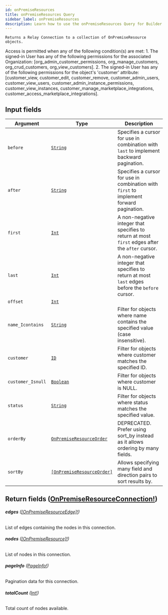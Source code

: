 ```yaml
---
id: onPremiseResources
title: onPremiseResources Query
sidebar_label: onPremiseResources
description: Learn how to use the onPremiseResources Query for Builder's API.
---
```


    Returns a Relay Connection to a collection of OnPremiseResource objects.

Access is permitted when any of the following condition(s) are met: 1. The signed-in User has any of the following permissions for the associated Organization: [org_admin_customer_permissions, org_manage_customers, org_crud_customers, org_view_customers]. 2. The signed-in User has any of the following permissions for the object's 'customer' attribute: [customer_view, customer_edit, customer_remove, customer_admin_users, customer_view_users, customer_admin_instance_permissions, customer_view_instances, customer_manage_marketplace_integrations, customer_access_marketplace_integrations].

## Input fields

| Argument          | Type                                                                             | Description                                                                                      |
| ----------------- | -------------------------------------------------------------------------------- | ------------------------------------------------------------------------------------------------ |
| `before`          | [`String`](/docs/composer/builder/api/schema/scalar/String.mdx)                                         | Specifies a cursor for use in combination with `last` to implement backward pagination.          |
| `after`           | [`String`](/docs/composer/builder/api/schema/scalar/String.mdx)                                         | Specifies a cursor for use in combination with `first` to implement forward pagination.          |
| `first`           | [`Int`](/docs/composer/builder/api/schema/scalar/Int.mdx)                                               | A non-negative integer that specifies to return at most `first` edges after the `after` cursor.  |
| `last`            | [`Int`](/docs/composer/builder/api/schema/scalar/Int.mdx)                                               | A non-negative integer that specifies to return at most `last` edges before the `before` cursor. |
| `offset`          | [`Int`](/docs/composer/builder/api/schema/scalar/Int.mdx)                                               |                                                                                                  |
| `name_Icontains`  | [`String`](/docs/composer/builder/api/schema/scalar/String.mdx)                                         | Filter for objects where name contains the specified value (case insensitive).                   |
| `customer`        | [`ID`](/docs/composer/builder/api/schema/scalar/ID.mdx)                                                 | Filter for objects where customer matches the specified ID.                                      |
| `customer_Isnull` | [`Boolean`](/docs/composer/builder/api/schema/scalar/Boolean.mdx)                                       | Filter for objects where customer is NULL.                                                       |
| `status`          | [`String`](/docs/composer/builder/api/schema/scalar/String.mdx)                                         | Filter for objects where status matches the specified value.                                     |
| `orderBy`         | [`OnPremiseResourceOrder`](/docs/composer/builder/api/schema/input_object/OnPremiseResourceOrder.mdx)   | DEPRECATED. Prefer using sort_by instead as it allows ordering by many fields.                   |
| `sortBy`          | [`[OnPremiseResourceOrder]`](/docs/composer/builder/api/schema/input_object/OnPremiseResourceOrder.mdx) | Allows specifying many field and direction pairs to sort results by.                             |

## Return fields ([OnPremiseResourceConnection!](/docs/composer/builder/api/schema/object/OnPremiseResourceConnection.mdx))

###### <b>edges</b> ([[OnPremiseResourceEdge]!](/docs/composer/builder/api/schema/object/OnPremiseResourceEdge.mdx))

List of edges containing the nodes in this connection.

###### <b>nodes</b> ([[OnPremiseResource]!](/docs/composer/builder/api/schema/object/OnPremiseResource.mdx))

List of nodes in this connection.

###### <b>pageInfo</b> ([PageInfo!](/docs/composer/builder/api/schema/object/PageInfo.mdx))

Pagination data for this connection.

###### <b>totalCount</b> ([Int!](/docs/composer/builder/api/schema/scalar/Int.mdx))

Total count of nodes available.
